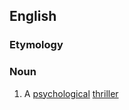 {{also|Psychothriller}}
==English==

===Etymology===
{{prefix|en|psycho|thriller}}

===Noun===
{{en-noun}}

# A [[psychological]] [[thriller]]